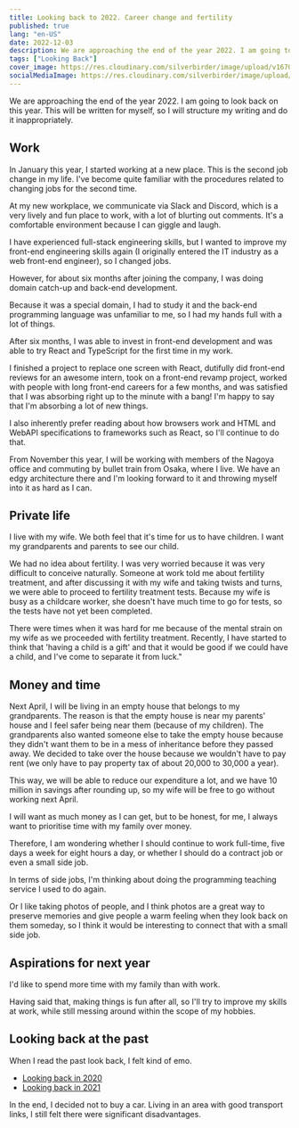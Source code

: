 ```yaml
---
title: Looking back to 2022. Career change and fertility
published: true
lang: "en-US"
date: 2022-12-03
description: We are approaching the end of the year 2022. I am going to look back on this year.This will be written for myself, so I will structure my writing and do it inappropriately.
tags: ["Looking Back"]
cover_image: https://res.cloudinary.com/silverbirder/image/upload/v1670041053/silver-birder.github.io/blog/IMG_2127.jpg
socialMediaImage: https://res.cloudinary.com/silverbirder/image/upload/v1670041053/silver-birder.github.io/blog/IMG_2127.jpg
---
```


We are approaching the end of the year 2022. I am going to look back on this year.
This will be written for myself, so I will structure my writing and do it inappropriately.

## Work

In January this year, I started working at a new place. This is the second job change in my life.
I've become quite familiar with the procedures related to changing jobs for the second time.

At my new workplace, we communicate via Slack and Discord, which is a very lively and fun place to work, with a lot of blurting out comments. It's a comfortable environment because I can giggle and laugh.

I have experienced full-stack engineering skills, but I wanted to improve my front-end engineering skills again (I originally entered the IT industry as a web front-end engineer), so I changed jobs.

However, for about six months after joining the company, I was doing domain catch-up and back-end development.

Because it was a special domain, I had to study it and the back-end programming language was unfamiliar to me, so I had my hands full with a lot of things.

After six months, I was able to invest in front-end development and was able to try React and TypeScript for the first time in my work.

I finished a project to replace one screen with React, dutifully did front-end reviews for an awesome intern, took on a front-end revamp project, worked with people with long front-end careers for a few months, and was satisfied that I was absorbing right up to the minute with a bang! I'm happy to say that I'm absorbing a lot of new things.

I also inherently prefer reading about how browsers work and HTML and WebAPI specifications to frameworks such as React, so I'll continue to do that.

From November this year, I will be working with members of the Nagoya office and commuting by bullet train from Osaka, where I live. We have an edgy architecture there and I'm looking forward to it and throwing myself into it as hard as I can.

## Private life

I live with my wife. We both feel that it's time for us to have children. I want my grandparents and parents to see our child.

We had no idea about fertility.
I was very worried because it was very difficult to conceive naturally.
Someone at work told me about fertility treatment, and after discussing it with my wife and taking twists and turns, we were able to proceed to fertility treatment tests. Because my wife is busy as a childcare worker, she doesn't have much time to go for tests, so the tests have not yet been completed.

There were times when it was hard for me because of the mental strain on my wife as we proceeded with fertility treatment. Recently, I have started to think that 'having a child is a gift' and that it would be good if we could have a child, and I've come to separate it from luck."

## Money and time

Next April, I will be living in an empty house that belongs to my grandparents. The reason is that the empty house is near my parents' house and I feel safer being near them (because of my children).
The grandparents also wanted someone else to take the empty house because they didn't want them to be in a mess of inheritance before they passed away. We decided to take over the house because we wouldn't have to pay rent (we only have to pay property tax of about 20,000 to 30,000 a year).

This way, we will be able to reduce our expenditure a lot, and we have 10 million in savings after rounding up, so my wife will be free to go without working next April.

I will want as much money as I can get, but to be honest, for me, I always want to prioritise time with my family over money.

Therefore, I am wondering whether I should continue to work full-time, five days a week for eight hours a day, or whether I should do a contract job or even a small side job.

In terms of side jobs, I'm thinking about doing the programming teaching service I used to do again.

Or I like taking photos of people, and I think photos are a great way to preserve memories and give people a warm feeling when they look back on them someday, so I think it would be interesting to connect that with a small side job.

## Aspirations for next year

I'd like to spend more time with my family than with work.

Having said that, making things is fun after all, so I'll try to improve my skills at work, while still messing around within the scope of my hobbies.

## Looking back at the past

When I read the past look back, I felt kind of emo.

- [Looking back in 2020](https://silverbirder.github.io/blog/contents/2020_furikaeri/)
- [Looking back in 2021](https://silverbirder.github.io/blog/contents/2021_furikaeri/)

In the end, I decided not to buy a car. Living in an area with good transport links, I still felt there were significant disadvantages.
